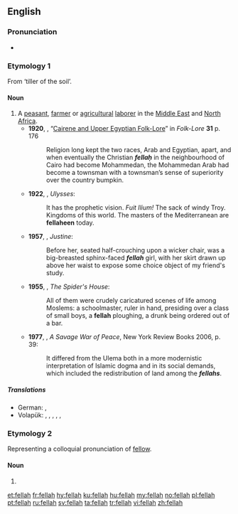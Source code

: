 ==English==

===Pronunciation===
* {{IPA|/ˈfɛlə/|lang=en}}

===Etymology 1===
From {{etyl|ar|en}} {{l|ar|فَلَّاح}} ‘tiller of the soil’.

====Noun====
{{en-noun|s|fellahin|fellaheen}}

# A [[peasant]], [[farmer]] or [[agricultural]] [[laborer]] in the [[Middle East]] and [[North Africa]].
#* '''1920''', {{w|Archibald Sayce}}, “[[s:Folk-Lore/Volume 31/Cairene and Upper Egyptian Folk-Lore|Cairene and Upper Egyptian Folk-Lore]]” in ''Folk-Lore'' '''31''' p. 176
#*: Religion long kept the two races, Arab and Egyptian, apart, and when eventually the Christian '''''fellaḥ''''' in the neighbourhood of Cairo had become Mohammedan, the Mohammedan Arab had become a townsman with a townsman’s sense of superiority over the country bumpkin.
#* '''1922''', {{w|James Joyce}}, ''Ulysses'':
#*: It has the prophetic vision. ''Fuit Ilium!'' The sack of windy Troy. Kingdoms of this world. The masters of the Mediterranean are '''fellaheen''' today.
#* '''1957''', {{w|Lawrence Durrell}}, ''Justine'':
#*: Before her, seated half-crouching upon a wicker chair, was a big-breasted sphinx-faced '''''fellah''''' girl, with her skirt drawn up above her waist to expose some choice object of my friend's study.
#* '''1955''', {{w|Paul Bowles}}, ''The Spider's House'':
#*: All of them were crudely caricatured scenes of life among Moslems: a schoolmaster, ruler in hand, presiding over a class of small boys, a '''fellah''' ploughing, a drunk being ordered out of a bar.
#* '''1977''', {{w|Alistair Horne}}, ''A Savage War of Peace'', New York Review Books 2006, p. 39:
#*: It differed from the Ulema both in a more modernistic interpretation of Islamic dogma and in its social demands, which included the redistribution of land among the '''''fellahs'''''.

=====Translations=====
{{trans-top|peasant, farmer or agricultural laborer}}
* German: {{t|de|Fellache|m}}, {{t|de|Fellachin|f}}
* Volapük: {{qualifier|♂♀}} {{t|vo|fälag}}, {{qualifier|♂}} {{t|vo|hifälag}}, {{qualifier|♀}} {{t|vo|jifälag}}, {{qualifier|collective ♂♀}} {{t|vo|fälagef}}, {{qualifier|collective ♂}} {{t|vo|hifälagef}}, {{qualifier|collective ♀}} {{t|vo|jifälagef}}
{{trans-mid}}
{{trans-bottom}}

===Etymology 2===
Representing a colloquial pronunciation of [[fellow]].

====Noun====
{{en-noun}}

# {{alternative spelling of|fella|lang=en}}

[[et:fellah]]
[[fr:fellah]]
[[hy:fellah]]
[[ku:fellah]]
[[hu:fellah]]
[[my:fellah]]
[[no:fellah]]
[[pl:fellah]]
[[pt:fellah]]
[[ru:fellah]]
[[sv:fellah]]
[[ta:fellah]]
[[tr:fellah]]
[[vi:fellah]]
[[zh:fellah]]